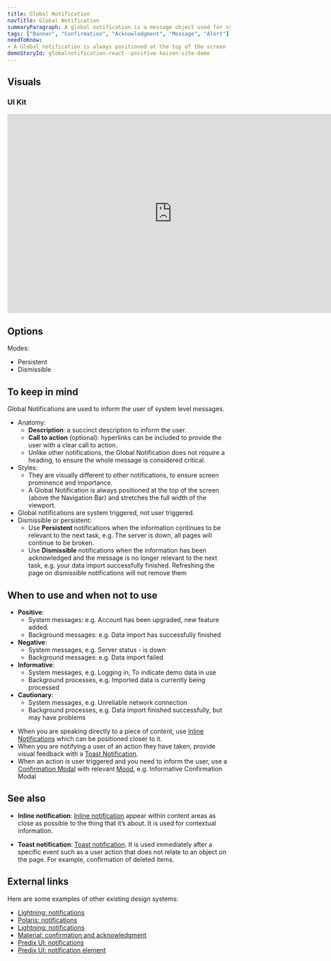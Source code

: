 ```yaml
---
title: Global Notification
navTitle: Global Notification
summaryParagraph: A global notification is a message object used for system-level notifications that inform the user about system status such as logging in and background processes like data imports.
tags: ["Banner", "Confirmation", "Acknowledgment", "Message", "Alert"]
needToKnow:
- A Global notification is always positioned at the top of the screen (above the Navigation Bar) and stretches the full width of the viewport.
demoStoryId: globalnotification-react--positive-kaizen-site-demo
---
```



## Visuals

### UI Kit

<iframe style="border: none;" width="744" height="450" src="https://www.figma.com/embed?embed_host=share&url=https%3A%2F%2Fwww.figma.com%2Ffile%2Fe3TyAOZKfLg9cA01Iy1Mgm%2FKaizen-Site-embed%3Fnode-id%3D205%253A10845" allowfullscreen></iframe>

## Options

Modes:

*   Persistent
*   Dismissible

## To keep in mind

Global Notifications are used to inform the user of system level messages.

*   Anatomy:
    *   **Description**: a succinct description to inform the user.
    *   **Call to action** (optional): hyperlinks can be included to provide the user with a clear call to action.
    *   Unlike other notifications, the Global Notification does not require a heading, to ensure the whole message is considered critical. 
*   Styles:
    *   They are visually different to other notifications, to ensure screen prominence and importance. 
    *   A Global Notification is always positioned at the top of the screen (above the Navigation Bar) and stretches the full width of the viewport.
*   Global notifications are system triggered, not user triggered.
*   Dismissible or persistent:
    *   Use **Persistent** notifications when the information continues to be relevant to the next task, e.g. The server is down, all pages will continue to be broken.
    *   Use **Dismissible** notifications when the information has been acknowledged and the message is no longer relevant to the next task, e.g. your data import successfully finished. Refreshing the page on dismissible notifications will not remove them

## When to use and when not to use

<WhenToUseAndWhenNotToUse>
<WhenToUse>

*  **Positive**:
    - System messages: e.g. Account has been upgraded, new feature added.
    - Background messages: e.g. Data import has successfully finished
*  **Negative**:
    - System messages, e.g. Server status - is down
    - Background messages: e.g. Data import failed
*  **Informative**:
    - System messages, e.g. Logging in, To indicate demo data in use
    - Background processes, e.g. Imported data is currently being processed
*  **Cautionary**:
    - System messages, e.g. Unreliable network connection
    - Background processes, e.g. Data import finished successfully, but may have problems


</WhenToUse>
<WhenNotToUse>

*   When you are speaking directly to a piece of content, use [Inline Notifications](/components/inline-notification) which can be positioned closer to it.
*   When you are notifying a user of an action they have taken, provide visual feedback with a [Toast Notification](/components/toast-notification).
*   When an action is user triggered and you need to inform the user, use a [Confirmation Modal](/components/modal) with relevant [Mood](/guidelines/moods), e.g. Informative Confirmation Modal

</WhenNotToUse>
</WhenToUseAndWhenNotToUse>

## See also

* **Inline notification**: [Inline notification](/components/inline-notification) appear within content areas as close as possible to the thing that it’s about. It is used for contextual information.

* **Toast notification**: [Toast notification](/components/toast-notification). It is used immediately after a specific event such as a user action that does not relate to an object on the page. For example, confirmation of deleted items.

## External links

Here are some examples of other existing design systems:

- [Lightning: notifications](https://www.lightningdesignsystem.com/guidelines/messaging/components/notifications/#site-main-content)
- [Polaris: notifications](https://polaris.shopify.com/patterns-and-guides/error-messages#section-home-notifications)
- [Lightning: notifications](https://www.lightningdesignsystem.com/components/notifications/#site-main-content)
- [Material: confirmation and acknowledgment](https://material.io/design/communication/confirmation-acknowledgement.html#usage)
- [Predix UI: notifications](https://www.predix-ui.com/#/design/communication/notifications)
- [Predix UI: notification element](https://www.predix-ui.com/#/elements/px-notification)

